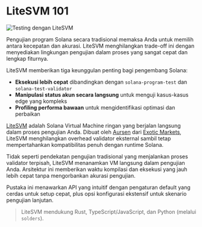 
# LiteSVM 101

![Testing dengan LiteSVM](/graphics/course-banners/testing-with-litesvm.png)

Pengujian program Solana secara tradisional memaksa Anda untuk memilih antara kecepatan dan akurasi. LiteSVM menghilangkan trade-off ini dengan menyediakan lingkungan pengujian dalam proses yang sangat cepat dan lengkap fiturnya.

LiteSVM memberikan tiga keunggulan penting bagi pengembang Solana:
- **Eksekusi lebih cepat** dibandingkan dengan `solana-program-test` dan `solana-test-validator`
- **Manipulasi status akun secara langsung** untuk menguji kasus-kasus edge yang kompleks
- **Profiling performa bawaan** untuk mengidentifikasi optimasi dan perbaikan

<ArticleSection name="Apa itu LiteSVM" id="what-is-litesvm" level="h2" />

[LiteSVM](https://github.com/LiteSVM/litesvm) adalah Solana Virtual Machine ringan yang berjalan langsung dalam proses pengujian Anda. Dibuat oleh [Aursen](https://x.com/exoaursen) dari [Exotic Markets](https://x.com/exotic_markets_), LiteSVM menghilangkan overhead validator eksternal sambil tetap mempertahankan kompatibilitas penuh dengan runtime Solana.

Tidak seperti pendekatan pengujian tradisional yang menjalankan proses validator terpisah, LiteSVM menanamkan VM langsung dalam pengujian Anda. Arsitektur ini memberikan waktu kompilasi dan eksekusi yang jauh lebih cepat tanpa mengorbankan akurasi pengujian.

Pustaka ini menawarkan API yang intuitif dengan pengaturan default yang cerdas untuk setup cepat, plus opsi konfigurasi ekstensif untuk skenario pengujian lanjutan.

> LiteSVM mendukung Rust, TypeScript/JavaScript, dan Python (melalui `solders`).